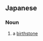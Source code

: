 ==Japanese==
{{ja-kanjitab|たん|しょう|k2=じょう|せき|yomi=on}}

===Noun===
{{ja-noun|たんじょうせき}}
# a [[birthstone]]